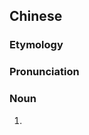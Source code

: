{{also|电脑儿}}
==Chinese==
{{zh-forms|s=电脑儿|type=21}}

===Etymology===
{{zh-compound|電腦|兒|computer|''diminutive suffix''}}

===Pronunciation===
{{zh-pron
|m=diànnǎor
|cat=n
}}

===Noun===
{{zh-noun}}

# {{cmn-erhua form of|[[computer]]}}